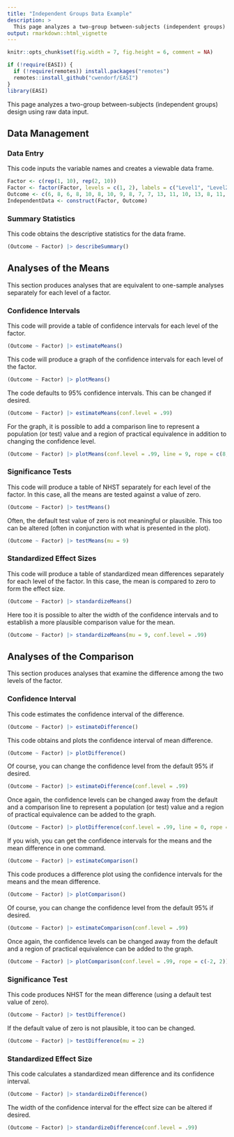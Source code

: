 ```yaml
---
title: "Independent Groups Data Example"
description: >
  This page analyzes a two-group between-subjects (independent groups) design using raw data input.
output: rmarkdown::html_vignette
---
```


```r
knitr::opts_chunk$set(fig.width = 7, fig.height = 6, comment = NA)
```

```r
if (!require(EASI)) {
  if (!require(remotes)) install.packages("remotes")
  remotes::install_github("cwendorf/EASI")
}
library(EASI)
```

This page analyzes a two-group between-subjects (independent groups) design using raw data input.

## Data Management

### Data Entry

This code inputs the variable names and creates a viewable data frame.
```r
Factor <- c(rep(1, 10), rep(2, 10))
Factor <- factor(Factor, levels = c(1, 2), labels = c("Level1", "Level2"))
Outcome <- c(6, 8, 6, 8, 10, 8, 10, 9, 8, 7, 7, 13, 11, 10, 13, 8, 11, 14, 12, 11)
IndependentData <- construct(Factor, Outcome)
```

### Summary Statistics

This code obtains the descriptive statistics for the data frame.
```r
(Outcome ~ Factor) |> describeSummary()
```

## Analyses of the Means

This section produces analyses that are equivalent to one-sample analyses separately for each level of a factor.

### Confidence Intervals

This code will provide a table of confidence intervals for each level of the factor.
```r
(Outcome ~ Factor) |> estimateMeans()
```

This code will produce a graph of the confidence intervals for each level of the factor.
```r
(Outcome ~ Factor) |> plotMeans()
```

The code defaults to 95% confidence intervals. This can be changed if desired.
```r
(Outcome ~ Factor) |> estimateMeans(conf.level = .99)
```

For the graph, it is possible to add a comparison line to represent a population (or test) value and a region of practical equivalence in addition to changing the confidence level.
```r
(Outcome ~ Factor) |> plotMeans(conf.level = .99, line = 9, rope = c(8, 10))
```

### Significance Tests

This code will produce a table of NHST separately for each level of the factor. In this case, all the means are tested against a value of zero.
```r
(Outcome ~ Factor) |> testMeans()
```

Often, the default test value of zero is not meaningful or plausible. This too can be altered (often in conjunction with what is presented in the plot).
```r
(Outcome ~ Factor) |> testMeans(mu = 9)
```

### Standardized Effect Sizes

This code will produce a table of standardized mean differences separately for each level of the factor. In this case, the mean is compared to zero to form the effect size.
```r
(Outcome ~ Factor) |> standardizeMeans()
```

Here too it is possible to alter the width of the confidence intervals and to establish a more plausible comparison value for the mean.
```r
(Outcome ~ Factor) |> standardizeMeans(mu = 9, conf.level = .99)
```

## Analyses of the Comparison

This section produces analyses that examine the difference among the two levels of the factor.

### Confidence Interval

This code estimates the confidence interval of the difference.
```r
(Outcome ~ Factor) |> estimateDifference()
```

This code obtains and plots the confidence interval of mean difference.
```r
(Outcome ~ Factor) |> plotDifference()
```

Of course, you can change the confidence level from the default 95% if desired.
```r
(Outcome ~ Factor) |> estimateDifference(conf.level = .99)
```

Once again, the confidence levels can be changed away from the default and a comparison line to represent a population (or test) value and a region of practical equivalence can be added to the graph.
```r
(Outcome ~ Factor) |> plotDifference(conf.level = .99, line = 0, rope = c(-2, 2))
```

If you wish, you can get the confidence intervals for the means and the mean difference in one command.

```r
(Outcome ~ Factor) |> estimateComparison()
```

This code produces a difference plot using the confidence intervals for the means and the mean difference.

```r
(Outcome ~ Factor) |> plotComparison()
```

Of course, you can change the confidence level from the default 95% if desired.
```r
(Outcome ~ Factor) |> estimateComparison(conf.level = .99)
```

Once again, the confidence levels can be changed away from the default and a region of practical equivalence can be added to the graph.
```r
(Outcome ~ Factor) |> plotComparison(conf.level = .99, rope = c(-2, 2))
```

### Significance Test

This code produces NHST for the mean difference (using a default test value of zero).
```r
(Outcome ~ Factor) |> testDifference()
```

If the default value of zero is not plausible, it too can be changed.
```r
(Outcome ~ Factor) |> testDifference(mu = 2)
```

### Standardized Effect Size

This code calculates a standardized mean difference and its confidence interval.
```r
(Outcome ~ Factor) |> standardizeDifference()
```

The width of the confidence interval for the effect size can be altered if desired.
```r
(Outcome ~ Factor) |> standardizeDifference(conf.level = .99)
```
